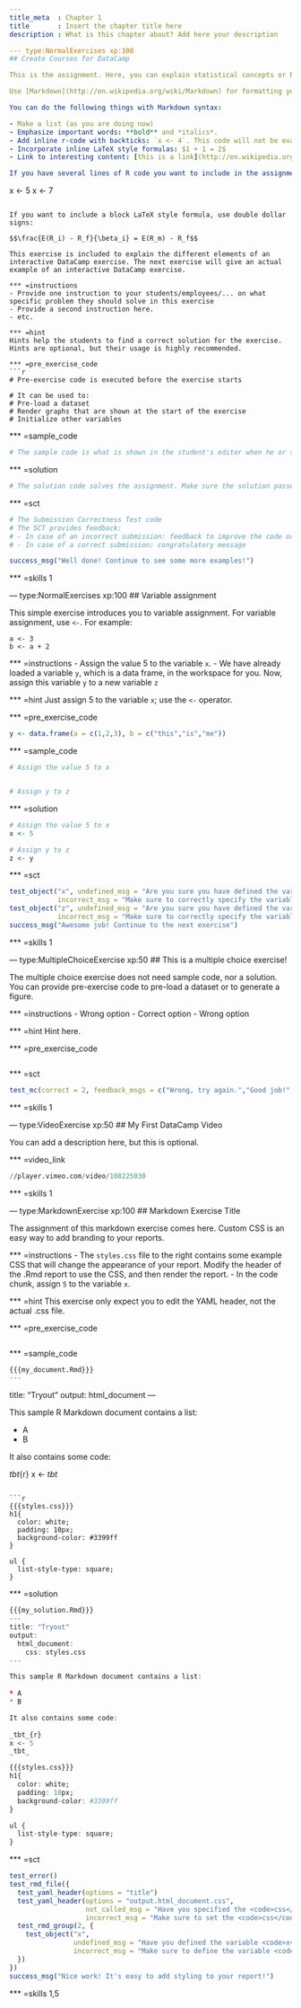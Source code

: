 ```yaml
---
title_meta  : Chapter 1
title       : Insert the chapter title here
description : What is this chapter about? Add here your description

--- type:NormalExercises xp:100
## Create Courses for DataCamp

This is the assignment. Here, you can explain statistical concepts or R functionality. Assignments are written in (R) Markdown.

Use [Markdown](http://en.wikipedia.org/wiki/Markdown) for formatting your content.

You can do the following things with Markdown syntax:

- Make a list (as you are doing now)
- Emphasize important words: **bold** and *italics*.
- Add inline r-code with backticks: `x <- 4`. This code will not be evaluated.
- Incorporate inline LaTeX style formulas: $1 + 1 = 2$
- Link to interesting content: [this is a link](http://en.wikipedia.org/wiki/Markdown).

If you have several lines of R code you want to include in the assignment, use a code block:

```
x <- 5
x <- 7
```

If you want to include a block LaTeX style formula, use double dollar signs:

$$\frac{E(R_i) - R_f}{\beta_i} = E(R_m) - R_f$$

This exercise is included to explain the different elements of an interactive DataCamp exercise. The next exercise will give an actual example of an interactive DataCamp exercise.

*** =instructions
- Provide one instruction to your students/employees/... on what specific problem they should solve in this exercise
- Provide a second instruction here.
- etc.

*** =hint
Hints help the students to find a correct solution for the exercise. Hints are optional, but their usage is highly recommended.

*** =pre_exercise_code
```r
# Pre-exercise code is executed before the exercise starts

# It can be used to:
# Pre-load a dataset
# Render graphs that are shown at the start of the exercise
# Initialize other variables

```

*** =sample_code
```r
# The sample code is what is shown in the student's editor when he or she starts an exercise
```

*** =solution
```r
# The solution code solves the assignment. Make sure the solution passes the submission correctness test!
```

*** =sct
```r
# The Submission Correctness Test code
# The SCT provides feedback:
# - In case of an incorrect submission: feedback to improve the code or to point to the error
# - In case of a correct submission: congratulatory message

success_msg("Well done! Continue to see some more examples!")
```

*** =skills
1

--- type:NormalExercises xp:100
## Variable assignment

This simple exercise introduces you to variable assignment.
For variable assignment, use `<-`. For example:

```
a <- 3
b <- a + 2
```

*** =instructions
- Assign the value 5 to the variable `x`.
- We have already loaded a variable `y`, which is a data frame, in the workspace for you. Now, assign this variable `y` to a new variable `z`

*** =hint
Just assign 5 to the variable `x`; use the `<-` operator.

*** =pre_exercise_code
```r
y <- data.frame(a = c(1,2,3), b = c("this","is","me"))
```

*** =sample_code
```r
# Assign the value 5 to x


# Assign y to z

```

*** =solution
```r
# Assign the value 5 to x
x <- 5

# Assign y to z
z <- y
```

*** =sct
```r
test_object("x", undefined_msg = "Are you sure you have defined the variable <code>x</code>?",
            incorrect_msg = "Make sure to correctly specify the variable <code>x</code>")
test_object("z", undefined_msg = "Are you sure you have defined the variable <code>y</code>?",
            incorrect_msg = "Make sure to correctly specify the variable <code>y</code>")
success_msg("Awesome job! Continue to the next exercise")
```

*** =skills
1

--- type:MultipleChoiceExercise xp:50
## This is a multiple choice exercise!

The multiple choice exercise does not need sample code, nor a solution. You can provide pre-exercise code to pre-load a dataset or to generate a figure.

*** =instructions
- Wrong option
- Correct option 
- Wrong option
  
*** =hint
Hint here. 

*** =pre_exercise_code
```r
```

*** =sct
```r
test_mc(correct = 2, feedback_msgs = c("Wrong, try again.","Good job!","Try again please"))
```

*** =skills
1

--- type:VideoExercise xp:50
## My First DataCamp Video

You can add a description here, but this is optional.

*** =video_link
```r
//player.vimeo.com/video/108225030
```

*** =skills
1

--- type:MarkdownExercise xp:100
## Markdown Exercise Title
 
The assignment of this markdown exercise comes here.
Custom CSS is an easy way to add branding to your reports. 

*** =instructions
- The `styles.css` file to the right contains some example CSS that will change the appearance of your report. Modify the header of the .Rmd report to use the CSS, and then render the report.
- In the code chunk, assign `5` to the variable `x`.

*** =hint 
This exercise only expect you to edit the YAML header, not the actual .css file.

*** =pre_exercise_code
```r
```

*** =sample_code
```r
{{{my_document.Rmd}}}
---
```

title: "Tryout"
output: html_document
---

This sample R Markdown document contains a list:
  
* A
* B

It also contains some code:
  
_tbt_{r}
x <-
_tbt_
```

```r
{{{styles.css}}}
h1{
  color: white;
  padding: 10px;
  background-color: #3399ff
}

ul {
  list-style-type: square;  
}
```

*** =solution

```r
{{{my_solution.Rmd}}}
---
title: "Tryout"
output: 
  html_document:
    css: styles.css
---

This sample R Markdown document contains a list:
  
* A
* B

It also contains some code:
  
_tbt_{r}
x <- 5
_tbt_
```

```r
{{{styles.css}}}
h1{
  color: white;
  padding: 10px;
  background-color: #3399ff
}

ul {
  list-style-type: square;  
}
```

*** =sct
```r
test_error()
test_rmd_file({
  test_yaml_header(options = "title")
  test_yaml_header(options = "output.html_document.css", 
                   not_called_msg = "Have you specified the <code>css</code> option under <code>html_document</code>, which in turn is under option <code>output</code>?", 
                   incorrect_msg = "Make sure to set the <code>css</code> option correctly.")
  test_rmd_group(2, {
    test_object("x", 
                undefined_msg = "Have you defined the variable <code>x</code> inside the code chunk?", 
                incorrect_msg = "Make sure to define the variable <code>x</code> correctly inside the code chunk.")
  })
})
success_msg("Nice work! It's easy to add styling to your report!")  
```

*** =skills
1,5
